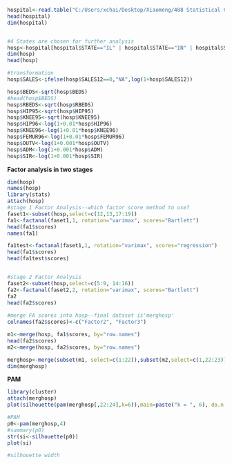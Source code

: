 ```r
hospital<-read.table("C:/Users/xchai/Desktop/Xiaomeng/488 Statistical Consultation/Individual Presentation/allhospital.txt", header=FALSE, sep=",",strip.white=TRUE, col.names = c("ZIP","HID","CITY","STATE", "BEDS","RBEDS","OUTV","ADM","SIR","SALESY","SALES12","HIP95","KNEE95","TH","TRAUMA","REHAB","HIP96","KNEE96","FEMUR96"))
head(hospital)
dim(hospital)


#4 States are chosen for further analysis
hosp<-hospital[hospital$STATE=="IL" | hospital$STATE=="IN" | hospital$STATE=="MI" | hospital$STATE=="WI",]
dim(hosp)
head(hosp)

#transformation
hosp$SALES<-ifelse(hosp$SALES12==0,"NA",log(1+hosp$SALES12))

hosp$BEDS<-sqrt(hosp$BEDS)
#head(hosp$BEDS)
hosp$RBEDS<-sqrt(hosp$RBEDS)
hosp$HIP95<-sqrt(hosp$HIP95)
hosp$KNEE95<-sqrt(hosp$KNEE95)
hosp$HIP96<-log(1+0.01*hosp$HIP96)
hosp$KNEE96<-log(1+0.01*hosp$KNEE96)
hosp$FEMUR96<-log(1+0.01*hosp$FEMUR96)
hosp$OUTV<-log(1+0.001*hosp$OUTV)
hosp$ADM<-log(1+0.001*hosp$ADM)
hosp$SIR<-log(1+0.001*hosp$SIR)
```


**Factor analysis in two stages**
```r
dim(hosp)
names(hosp)
library(stats)
attach(hosp)
#stage 1 Factor Analysis--which factor score method to use?
faset1<-subset(hosp,select=c(12,13,17:19))
fa1<-factanal(faset1,1, rotation="varimax", scores="Bartlett")
head(fa1$scores)
names(fa1)

fa1test<-factanal(faset1,1, rotation="varimax", scores="regression")
head(fa1$scores)
head(fa1test$scores)


#stage 2 Factor Analysis
faset2<-subset(hosp,select=c(5:9, 14:16))
fa2<-factanal(faset2,2, rotation="varimax", scores="Bartlett")
fa2
head(fa2$scores)
              
#merge FA scores into hosp--final dataset is'merghosp'
colnames(fa2$scores)<-c("Factor2", "Factor3")  

m1<-merge(hosp, fa1$scores, by="row.names")  
head(fa2$scores)
m2<-merge(hosp, fa2$scores, by="row.names")

merghosp<-merge(subset(m1, select=c(1:22)),subset(m2,select=c(1,22:23)),by="Row.names")
dim(merghosp)
```

**PAM**
```r
library(cluster)
attach(merghosp)
plot(silhouette(pam(merghosp[,22:24],k=6)),main=paste("k = ", 6), do.n.k=FALSE)

#PAM
p0<-pam(merghosp,4)
#summary(p0)
str(si<-silhouette(p0))
plot(si)

#silhouette width


```



